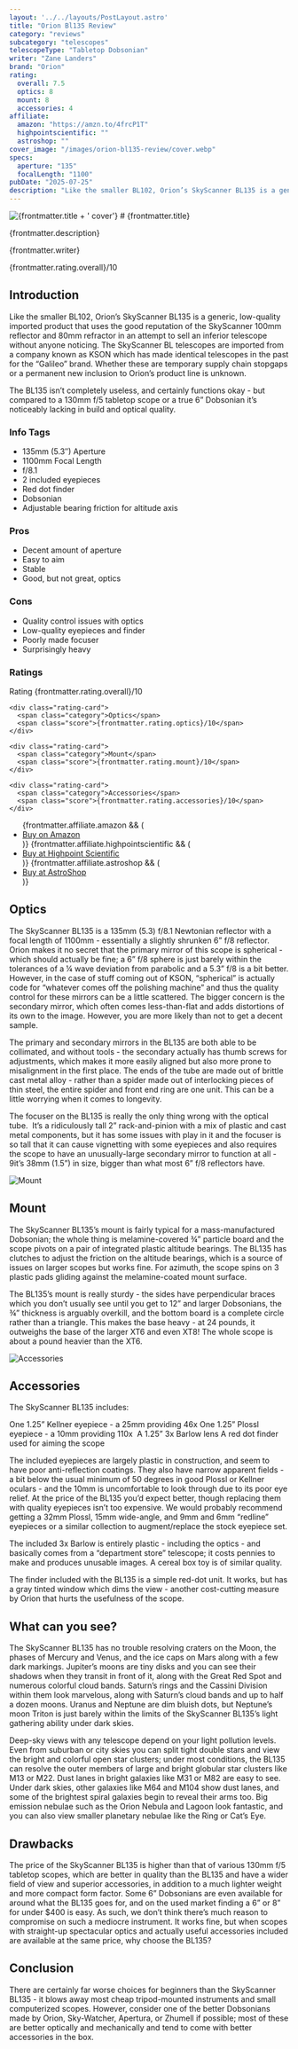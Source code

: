 ```yaml
---
layout: '../../layouts/PostLayout.astro'
title: "Orion Bl135 Review"
category: "reviews"
subcategory: "telescopes"
telescopeType: "Tabletop Dobsonian"
writer: "Zane Landers"
brand: "Orion"
rating:
  overall: 7.5
  optics: 8
  mount: 8
  accessories: 4
affiliate:
  amazon: "https://amzn.to/4frcP1T"
  highpointscientific: ""
  astroshop: ""
cover_image: "/images/orion-bl135-review/cover.webp"
specs:
  aperture: "135"
  focalLength: "1100"
pubDate: "2025-07-25"
description: "Like the smaller BL102, Orion’s SkyScanner BL135 is a generic, low-quality imported product that uses the good reputation of the SkyScanner 100mm reflector and 80mm refractor in an attempt to sell an inferior telescope without anyone noticing."
---
```


<img src={frontmatter.cover_image} class="post-starter-image" alt="{frontmatter.title + ' cover'}"/>
# {frontmatter.title}

<p class="review-description">{frontmatter.description}</p>
<p class="writer">{frontmatter.writer}</p>
<span class="rating centered_flex">{frontmatter.rating.overall}/10</span>

<h2>Introduction</h2>

<p class="highlight">Like the smaller BL102, Orion’s SkyScanner BL135 is a generic, low-quality imported product that uses the good reputation of the SkyScanner 100mm reflector and 80mm refractor in an attempt to sell an inferior telescope without anyone noticing. The SkyScanner BL telescopes are imported from a company known as KSON which has made identical telescopes in the past for the “Galileo” brand. Whether these are temporary supply chain stopgaps or a permanent new inclusion to Orion’s product line is unknown.</p>
<p>The BL135 isn’t completely useless, and certainly functions okay - but compared to a 130mm f/5 tabletop scope or a true 6” Dobsonian it’s noticeably lacking in build and optical quality.</p>
<section class="info-tags">
  <h3>Info Tags</h3>
  <ul>
    <li>135mm (5.3″) Aperture</li>
    <li>1100mm Focal Length</li>
    <li>f/8.1</li>
    <li>2 included eyepieces</li>
    <li>Red dot finder</li>
    <li>Dobsonian</li>
    <li>Adjustable bearing friction for altitude axis</li>
  </ul>
</section>

<section class="pros-cons">
  <div class="pros-block">
    <h3>Pros</h3>
    <ul>
        <li>Decent amount of aperture</li>
        <li>Easy to aim</li>
        <li>Stable</li>
        <li>Good, but not great, optics</li>
    </ul>
  </div>
  <div class="cons-block">
    <h3>Cons</h3>
    <ul>
        <li>Quality control issues with optics</li>
        <li>Low-quality eyepieces and finder</li>
        <li>Poorly made focuser</li>
        <li>Surprisingly heavy</li>
    </ul>
  </div>
</section>

<section class="ratings">
  <h3>Ratings</h3>
  <div class="ratings-grid">
    <div class="rating-card">
      <span class="category">Rating</span>
      <span class="score">{frontmatter.rating.overall}/10</span>
    </div>

    <div class="rating-card">
      <span class="category">Optics</span>
      <span class="score">{frontmatter.rating.optics}/10</span>
    </div>

    <div class="rating-card">
      <span class="category">Mount</span>
      <span class="score">{frontmatter.rating.mount}/10</span>
    </div>

    <div class="rating-card">
      <span class="category">Accessories</span>
      <span class="score">{frontmatter.rating.accessories}/10</span>
    </div>
  </div>
</section>
<section class="affiliates">
  <ul>
    {frontmatter.affiliate.amazon && (
      <li><a class="affiliate-link" href={frontmatter.affiliate.amazon}>Buy on Amazon</a></li>
    )}
    {frontmatter.affiliate.highpointscientific && (
      <li><a class="affiliate-link" href={frontmatter.affiliate.highpointscientific}>Buy at Highpoint Scientific</a></li>
    )}
    {frontmatter.affiliate.astroshop && (
      <li><a class="affiliate-link" href={frontmatter.affiliate.astroshop}>Buy at AstroShop</a></li>
    )}
  </ul>
</section>
<h2>Optics</h2>

<p>The SkyScanner BL135 is a 135mm (5.3) f/8.1 Newtonian reflector with a focal length of 1100mm - essentially a slightly shrunken 6” f/8 reflector. Orion makes it no secret that the primary mirror of this scope is spherical - which should actually be fine; a 6” f/8 sphere is just barely within the tolerances of a ¼ wave deviation from parabolic and a 5.3” f/8 is a bit better. However, in the case of stuff coming out of KSON, “spherical” is actually code for “whatever comes off the polishing machine” and thus the quality control for these mirrors can be a little scattered. The bigger concern is the secondary mirror, which often comes less-than-flat and adds distortions of its own to the image. However, you are more likely than not to get a decent sample.</p>
<p>The primary and secondary mirrors in the BL135 are both able to be collimated, and without tools - the secondary actually has thumb screws for adjustments, which makes it more easily aligned but also more prone to misalignment in the first place. The ends of the tube are made out of brittle cast metal alloy - rather than a spider made out of interlocking pieces of thin steel, the entire spider and front end ring are one unit. This can be a little worrying when it comes to longevity.</p>
<p>The focuser on the BL135 is really the only thing wrong with the optical tube.  It’s a ridiculously tall 2” rack-and-pinion with a mix of plastic and cast metal components, but it has some issues with play in it and the focuser is so tall that it can cause vignetting with some eyepieces and also requires the scope to have an unusually-large secondary mirror to function at all - 9it’s 38mm (1.5”) in size, bigger than what most 6” f/8 reflectors have.</p>
<img class="post-image" src="/images/orion-bl135-review/mount.webp" alt="Mount"></img>
<h2>Mount</h2>

<p>The SkyScanner BL135’s mount is fairly typical for a mass-manufactured Dobsonian; the whole thing is melamine-covered ¾” particle board and the scope pivots on a pair of integrated plastic altitude bearings. The BL135 has clutches to adjust the friction on the altitude bearings, which is a source of issues on larger scopes but works fine. For azimuth, the scope spins on 3 plastic pads gliding against the melamine-coated mount surface.</p>
<p>The BL135’s mount is really sturdy - the sides have perpendicular braces which you don’t usually see until you get to 12” and larger Dobsonians, the ¾” thickness is arguably overkill, and the bottom board is a complete circle rather than a triangle. This makes the base heavy - at 24 pounds, it outweighs the base of the larger XT6 and even XT8! The whole scope is about a pound heavier than the XT6.</p>
<img class="post-image" src="/images/orion-bl135-review/accessories.webp" alt="Accessories"></img>
<h2>Accessories</h2>

<p>The SkyScanner BL135 includes:</p>
<p>One 1.25” Kellner eyepiece - a 25mm providing 46x
One 1.25” Plossl eyepiece - a 10mm providing 110x 
A 1.25” 3x Barlow lens
A red dot finder used for aiming the scope</p>
<p>The included eyepieces are largely plastic in construction, and seem to have poor anti-reflection coatings. They also have narrow apparent fields - a bit below the usual minimum of 50 degrees in good Plossl or Kellner oculars - and the 10mm is uncomfortable to look through due to its poor eye relief. At the price of the BL135 you’d expect better, though replacing them with quality eyepieces isn’t too expensive. We would probably recommend getting a 32mm Plossl, 15mm wide-angle, and 9mm and 6mm “redline” eyepieces or a similar collection to augment/replace the stock eyepiece set.</p>
<p>The included 3x Barlow is entirely plastic - including the optics - and basically comes from a “department store” telescope; it costs pennies to make and produces unusable images. A cereal box toy is of similar quality.</p>
<p>The finder included with the BL135 is a simple red-dot unit. It works, but has a gray tinted window which dims the view - another cost-cutting measure by Orion that hurts the usefulness of the scope.</p>
<h2>What can you see?</h2>

<p>The SkyScanner BL135 has no trouble resolving craters on the Moon, the phases of Mercury and Venus, and the ice caps on Mars along with a few dark markings. Jupiter’s moons are tiny disks and you can see their shadows when they transit in front of it, along with the Great Red Spot and numerous colorful cloud bands. Saturn’s rings and the Cassini Division within them look marvelous, along with Saturn’s cloud bands and up to half a dozen moons. Uranus and Neptune are dim bluish dots, but Neptune’s moon Triton is just barely within the limits of the SkyScanner BL135’s light gathering ability under dark skies.</p>
<p>Deep-sky views with any telescope depend on your light pollution levels. Even from suburban or city skies you can split tight double stars and view the bright and colorful open star clusters; under most conditions, the BL135 can resolve the outer members of large and bright globular star clusters like M13 or M22. Dust lanes in bright galaxies like M31 or M82 are easy to see. Under dark skies, other galaxies like M64 and M104 show dust lanes, and some of the brightest spiral galaxies begin to reveal their arms too. Big emission nebulae such as the Orion Nebula and Lagoon look fantastic, and you can also view smaller planetary nebulae like the Ring or Cat’s Eye.</p>
<h2>Drawbacks</h2>

<p>The price of the SkyScanner BL135 is higher than that of various 130mm f/5 tabletop scopes, which are better in quality than the BL135 and have a wider field of view and superior accessories, in addition to a much lighter weight and more compact form factor. Some 6” Dobsonians are even available for around what the BL135 goes for, and on the used market finding a 6” or 8” for under $400 is easy. As such, we don’t think there’s much reason to compromise on such a mediocre instrument. It works fine, but when scopes with straight-up spectacular optics and actually useful accessories included are available at the same price, why choose the BL135?</p>
<h2>Conclusion</h2>

<p>There are certainly far worse choices for beginners than the SkyScanner BL135 - it blows away most cheap tripod-mounted instruments and small computerized scopes. However, consider one of the better Dobsonians made by Orion, Sky-Watcher, Apertura, or Zhumell if possible; most of these are better optically and mechanically and tend to come with better accessories in the box.</p>


